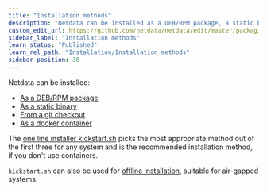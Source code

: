 ```yaml
---
title: "Installation methods"
description: "Netdata can be installed as a DEB/RPM package, a static binary, a docker container or from source"
custom_edit_url: https://github.com/netdata/netdata/edit/master/packaging/installer/methods/methods.md
sidebar_label: "Installation methods"
learn_status: "Published"
learn_rel_path: "Installation/Installation methods"
sidebar_position: 30
---
```



Netdata can be installed:

- [As a DEB/RPM package](/docs/nightly/installation/installation-methods/native-deb-rpm-packages)
- [As a static binary](/docs/nightly/installation/installation-methods/static-binary-packages)
- [From a git checkout](/docs/nightly/installation/installation-methods/from-a-git-checkout)
- [As a docker container](/docs/nightly/installation/installation-methods/docker)

The [one line installer kickstart.sh](/docs/nightly/installation/installation-methods/one-line-installer-kickstart.sh)
picks the most appropriate method out of the first three for any system
and is the recommended installation method, if you don't use containers.

`kickstart.sh` can also be used for 
[offline installation](/docs/nightly/installation/installation-methods/offline-systems),
suitable for air-gapped systems.
